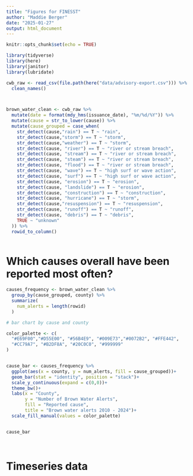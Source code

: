 ```yaml
---
title: "Figures for FINESST"
author: "Maddie Berger"
date: "2025-01-27"
output: html_document
---
```


```r
knitr::opts_chunk$set(echo = TRUE)

library(tidyverse)
library(here)
library(janitor)
library(lubridate)

cwb_raw <- read_csv(file.path(here("data/advisory-export.csv"))) %>%
  clean_names()



brown_water_clean <- cwb_raw %>% 
  mutate(date = format(mdy_hms(issuance_date), "%m/%d/%Y")) %>% 
  mutate(cause = str_to_lower(cause)) %>% 
  mutate(cause_grouped = case_when(
    str_detect(cause,"rain") == T ~ "rain",
    str_detect(cause,"storm") == T ~ "storm",
    str_detect(cause,"weather") == T ~ "storm",
    str_detect(cause, "river") == T ~ "river or stream breach",
    str_detect(cause, "stream") == T ~ "river or stream breach",
    str_detect(cause, "steam") == T ~ "river or stream breach",
    str_detect(cause, "flood") == T ~ "river or stream breach",
    str_detect(cause, "wave") == T ~ "high surf or wave action",
    str_detect(cause, "surf") == T ~ "high surf or wave action",
    str_detect(cause, "erosion") == T ~ "erosion",
    str_detect(cause, "landslide") == T ~ "erosion",
    str_detect(cause, "construction") == T ~ "construction",
    str_detect(cause, "hurricane") == T ~ "storm",
    str_detect(cause,"resuspension") == T ~ "resuspension",
    str_detect(cause, "runoff") == T ~ "runoff",
    str_detect(cause, "debris") == T ~ "debris",
    TRUE ~ "unknown"
  )) %>% 
  rowid_to_column()
  

```


# Which causes overall have been reported most often?

```r

causes_frequency <- brown_water_clean %>% 
  group_by(cause_grouped, county) %>% 
  summarize(
    num_alerts = length(rowid)
  )

# bar chart by cause and county

color_palette <- c(
  "#E69F00","#D55E00", "#56B4E9", "#009E73","#0072B2", "#FFE442",
  "#CC79A7", "#B2DF8A", "#20C0C0", "#999999"
)


cause_bar <- causes_frequency %>% 
  ggplot(aes(x = county, y = num_alerts, fill = cause_grouped))+
  geom_bar(stat = "identity", position = "stack")+
  scale_y_continuous(expand = c(0,0))+
  theme_bw()+
  labs(x = "County",
       y = "Number of Brown Water Alerts",
       fill = "Reported cause",
       title = "Brown water alerts 2010 - 2024")+
  scale_fill_manual(values = color_palette)


cause_bar




```


# Timeseries data



